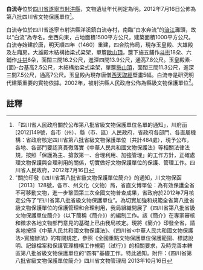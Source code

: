 {{msg:四川省文物保護單位
|名稱 = 白流寺
|編號 = 195
|圖片 = 
|級別 = S8
|分類 = 
|時代 = [[明代|明代]]
|地点 = [[四川省|四川省]][[遂寧市|遂寧市]][[射洪縣|射洪縣]]
|坐標 =
|登錄 = 2012年7月16日
}}
'''白流寺'''位於[[四川省|四川省]][[遂寧市|遂寧市]][[射洪縣|射洪縣]]，文物遺址年代判定為明。2012年7月16日公佈為第八批四川省文物保護單位<ref>「四川省人民政府關於公布第八批省級文物保護單位名單的通知」，川府函[2012]149號，各市（州）、縣（市、區）人民政府，省政府各部門、各直屬機構：省政府核定四川省第八批省級文物保護單位（共計484處），現予公布。各地、各部門要認真貫徹落實《中華人民共和國文物保護法》等相關法律法規，按照「保護為主、搶救第一、合理利用、加強管理」的工作方針，正確處理文物保護與合理利用的關係，切實做好文物保護單位的保護、管理工作。四川省人民政府，2012年7月16日</ref>。

白流寺位於四川省遂寧市射洪縣洋溪鎮白流寺村，南臨“白水奔流”的[[涪江|涪江]]灘頭，故以“白流”為寺名。坐西向東，占地面積1500平方公尺，建築面積1000平方公尺。白流寺始建於唐，明天順四年（1460）重建，四合院佈局，現存玉皇殿、大雄殿及左廂房。大雄殿木結構抬梁式梁架，單簷[[歇山頂|歇山頂]]，簷下施五鋪作[[斗拱|斗拱]]18朵、六鋪作[[斗拱|斗拱]]6朵，面闊三間16.2公尺，進深四間13.9公尺，通高7.8公尺。玉皇殿素-{面}-台基高2.5公尺，木結構抬梁式梁架，單簷[[懸山頂|懸山頂]]，面闊三間11.3公尺，進深三間7.5公尺，通高7公尺。玉皇殿內現存唐僧[[西天取經|西天取經]]壁畫5幅。白流寺是研究明代建築重要的實物依據。2002年，被射洪縣人民政府公佈為縣級文物保護單位<ref>"關於印發《四川省第八批省級文物保護單位簡介》的通知，川文物保函〔2013〕128號，各市、州文化（文物）局，省直文博單位：為有效保護全省不可移動文物，進一步鞏固第三次全國文物普查成果，省政府於2012年7月核定公佈了“四川省第八批省級文物保護單位”。為切實加強和規範全省第八批省級文物保護單位的保護管理和合理利用，我局組織開展了《四川省第八批省級文物保護單位簡介》（以下簡稱《簡介》）的編制工作。該《簡介》在專家審核和徵求各地文物部門意見的基礎上已由我局核定。現將《簡介》印發全省，請各地按照《中華人民共和國文物保護法》、《四川省<中華人民共和國文物保護法>實施辦法》的有關規定，參照《全國重點文物保護單位保護範圍、標誌說明、記錄檔案和保護管理機構工作規範（試行）》的相關要求，及時完善本轄區第八批省級文物保護單位的“四有”基礎工作。特此通知。附件：《四川省第八批省級文物保護單位簡介》四川省文物管理局  2013年10月16日</ref>。
==註釋==
{{reflist}}